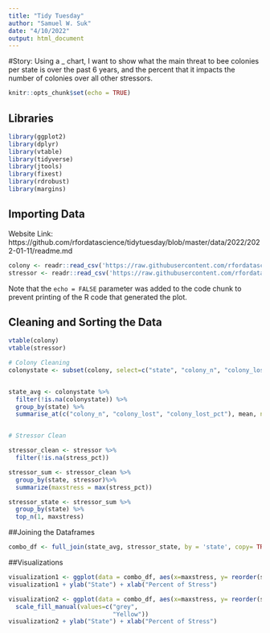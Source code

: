 ---
title: "Tidy Tuesday"
author: "Samuel W. Suk"
date: "4/10/2022"
output: html_document
---

#Story: Using a _ chart, I want to show what the main threat to bee colonies per state is over the past 6 years, and the percent that it impacts the number of colonies over all other stressors. 


```{r setup, include=FALSE}
knitr::opts_chunk$set(echo = TRUE)
```

## Libraries

```{r}
library(ggplot2)
library(dplyr)
library(vtable)
library(tidyverse)
library(jtools)
library(fixest)
library(rdrobust)
library(margins)
```

## Importing Data
Website Link: https://github.com/rfordatascience/tidytuesday/blob/master/data/2022/2022-01-11/readme.md
```{r, echo=TRUE}

colony <- readr::read_csv('https://raw.githubusercontent.com/rfordatascience/tidytuesday/master/data/2022/2022-01-11/colony.csv')
stressor <- readr::read_csv('https://raw.githubusercontent.com/rfordatascience/tidytuesday/master/data/2022/2022-01-11/stressor.csv')

```

Note that the `echo = FALSE` parameter was added to the code chunk to prevent printing of the R code that generated the plot.

## Cleaning and Sorting the Data
```{r}
vtable(colony)
vtable(stressor)

# Colony Cleaning
colonystate <- subset(colony, select=c("state", "colony_n", "colony_lost", "colony_lost_pct"))


state_avg <- colonystate %>%
  filter(!is.na(colonystate)) %>%
  group_by(state) %>%
  summarise_at(c("colony_n", "colony_lost", "colony_lost_pct"), mean, na.rm = TRUE)


# Stressor Clean

stressor_clean <- stressor %>%
  filter(!is.na(stress_pct))

stressor_sum <- stressor_clean %>%
  group_by(state, stressor)%>%
  summarize(maxstress = max(stress_pct))

stressor_state <- stressor_sum %>%
  group_by(state) %>%
  top_n(1, maxstress)
```

##Joining the Dataframes
```{r}
combo_df <- full_join(state_avg, stressor_state, by = 'state', copy= TRUE)
```

##Visualizations
```{r}
visualization1 <- ggplot(data = combo_df, aes(x=maxstress, y= reorder(state, -maxstress), fill = stressor)) + geom_bar(stat = "identity", color = "black", fill = "yellow") + ggtitle("Largest Bee Stressor by State")
visualization1 + ylab("State") + xlab("Percent of Stress")

visualization2 <- ggplot(data = combo_df, aes(x=maxstress, y= reorder(state, -maxstress), fill = stressor)) + geom_bar(stat = "identity") + ggtitle("Largest Bee Stressor by State") + 
  scale_fill_manual(values=c("grey",
                             "Yellow"))
visualization2 + ylab("State") + xlab("Percent of Stress")
```
